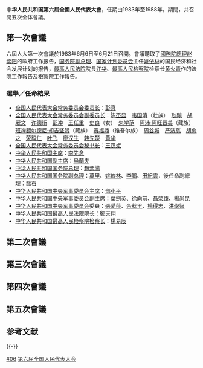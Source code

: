 {{Infobox National People's Congress
| 人大届次 = 六
| 政协届次 = 
| 地方政区 = 
| 年代 = 1980
| 任期开始 = 1983年6月
| 任期结束 = 1988年3月
| 常务主席 = [[彭真|彭真]]、[[习仲勋|习仲勋]]、[[陈丕显|陈丕显]]、[[韦国清|韦国清]]、[[耿飚|耿飚]]、[[胡厥文|胡厥文]]、[[许德珩|许德珩]]、[[彭冲|彭冲]]、[[王任重|王任重]]、{{Box|[[史良|史良]]}}、[[朱学范|朱学范]]、[[阿沛·阿旺晋美|阿沛·阿旺晋美]]、[[班禅额尔德尼·却吉坚赞|班禅额尔德尼·却吉坚赞]]、[[赛福鼎|赛福鼎]]、[[周谷城|周谷城]]、[[严济慈|严济慈]]、[[胡愈之|胡愈之]]、[[荣毅仁|荣毅仁]]、[[叶飞|叶飞]]、[[廖汉生|廖汉生]]、[[韩先楚|韩先楚]]、[[黄华_(1913年)|黄华]]
| 委员长 = [[彭真|彭真]]
| 秘书长 = [[王汉斌|王汉斌]]
| 人大代表 = 2884
| 人大常委 = 133
| 会期始1 = 1983年6月6日
| 会期终1 = 6月21日
| 会期始2= 1984年5月15日
| 会期终2 = 5月31日
| 会期始3 = 1985年3月27日
| 会期终3 = 4月10日
| 会期始4 = 1986年3月25日
| 会期终4= 4月12日
| 会期始5 = 1987年3月25日
| 会期终5 = 4月11日
| 上次会议 = [[第五届全国人民代表大会|第五届]]
| 下次会议 = [[第七届全国人民代表大会|第七届]]
}}
'''中华人民共和国第六屆全國人民代表大會'''，任期由1983年至1988年。期間，共召開五次全体會議。

== 第一次會議 ==
六屆人大第一次會議於1983年6月6日至6月21日召開。會議聽取了[[中華人民共和國國務院總理|國務院總理]][[赵紫阳|赵紫阳]]的政府工作报告，[[中華人民共和國國務院副總理|国务院副总理]]、[[中华人民共和国国家发展和改革委员会|国家计划委员会]]主任[[姚依林|姚依林]]的国民经济和社会发展计划的报告，[[中华人民共和国最高人民法院|最高人民法院]]院長[[江华_(政治人物)|江华]]、[[中华人民共和国最高人民检察院|最高人民检察院]]检察长[[黄火青|黄火青]]作的法院工作報告及檢察院工作報告。

===選舉／任命結果===
*[[全国人民代表大会常务委员会委员长|全国人民代表大会常务委员会委员长]]：[[彭真|彭真]]
*[[全国人民代表大会常务委员会副委员长|全国人民代表大会常务委员会副委员长]]：[[陈丕显|陈丕显]]　[[韦国清|韦国清]]（壮族）　[[耿飚|耿飚]]　[[胡厥文|胡厥文]]　[[许德珩|许德珩]]　[[彭冲|彭冲]]　[[王任重|王任重]]　[[史良|史良]]（女）　[[朱学范|朱学范]]　[[阿沛·阿旺晋美|阿沛·阿旺晋美]]（藏族）　[[班禅额尔德尼·却吉坚赞|班禅额尔德尼·却吉坚赞]]（藏族）　[[赛福鼎|赛福鼎]]（维吾尔族）　[[周谷城|周谷城]]　[[严济慈|严济慈]]　[[胡愈之|胡愈之]]　[[荣毅仁|荣毅仁]]　[[叶飞|叶飞]]　[[廖汉生|廖汉生]]　[[韩先楚|韩先楚]]　[[黄华_(1913年)|黄华]]
*[[全国人民代表大会常务委员会秘书长|全国人民代表大会常务委员会秘书长]]：[[王汉斌|王汉斌]]
*[[中华人民共和国主席|中华人民共和国主席]]：[[李先念|李先念]]
*[[中华人民共和国副主席|中华人民共和国副主席]]：[[烏蘭夫|烏蘭夫]]
*[[中华人民共和国国务院总理|中华人民共和国国务院总理]]：[[趙紫陽|趙紫陽]]
*[[中华人民共和国国务院副总理|中华人民共和国国务院副总理]]：[[萬里|萬里]]、[[姚依林|姚依林]]、[[李鵬|李鵬]]、[[田紀雲|田紀雲]]，後任命副總理：[[喬石|喬石]]
*[[中华人民共和国中央军事委员会主席|中华人民共和国中央军事委员会主席]]：[[鄧小平|鄧小平]]
*[[中华人民共和国中央军事委员会|中华人民共和国中央军事委员会]]副主席：[[葉劍英|葉劍英]]、[[徐向前|徐向前]]、[[聶榮臻|聶榮臻]]、[[楊尚昆|楊尚昆]]
*[[中华人民共和国中央军事委员会|中华人民共和国中央军事委员会]]委員：[[張愛萍|張愛萍]]、[[余秋里|余秋里]]、[[楊得志|楊得志]]、[[洪學智|洪學智]]
*[[中华人民共和国最高人民法院院长|中华人民共和国最高人民法院院长]]：[[鄭天翔|鄭天翔]]
*[[中华人民共和国最高人民检察院检察长|中华人民共和国最高人民检察院检察长]]：[[楊易辰|楊易辰]]

== 第二次會議 ==
== 第三次會議 ==
== 第四次會議 ==
== 第五次會議 ==

== 参考文献 ==
{{Reflist}}

{{-}}
{{s-start}}
{{s-off|{{PRC}}中央[[中华人民共和国国家机构列表|国家机构]]}}
{{s-before|[[第五届全国人民代表大会|第五届全国人民代表大会]]}}
{{s-title|[[中华人民共和国|中华人民共和国]][[全国人民代表大会|最高国家权力机关]]|1983年－1988年}}
{{s-after|[[第七届全国人民代表大会|第七届全国人民代表大会]]}}
{{s-end}}
{{NPC}}
{{第六届全国人大代表}}

[[Category:历届全国人民代表大会|#06]]
[[Category:第六届全国人民代表大会|]]